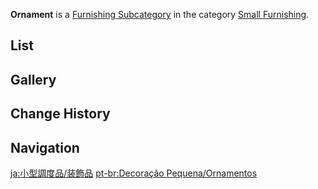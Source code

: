 {{About|the interior furnishing subcategory|the interior furnishing category|Ornaments|the exterior furnishing subcategory|Landscape/Ornament}}
{{Terminology Infobox
|title        = Ornament
|image        = Icon Housing Small Furnishing Ornament.png
|type         = Item Groups
|type2        = Furnishing Subcategories
|type3        = Interior Furnishings
|type4        = Small Furnishing
}}
'''Ornament''' is a [[Furnishing Subcategory]] in the category [[Small Furnishing]].

==List==
{{Furnishings by Category Table|Small Furnishing Ornament|nocategory=1|version=1}}

==Gallery==
{{Furnishings by Category Gallery|Small Furnishing Ornament}}

==Change History==
{{Change History|1.5}}

==Navigation==
{{Furnishing Navbox|interior}}

[[Category:Small Furnishing Ornament| ]]

[[ja:小型調度品/装飾品]]
[[pt-br:Decoração Pequena/Ornamentos]]